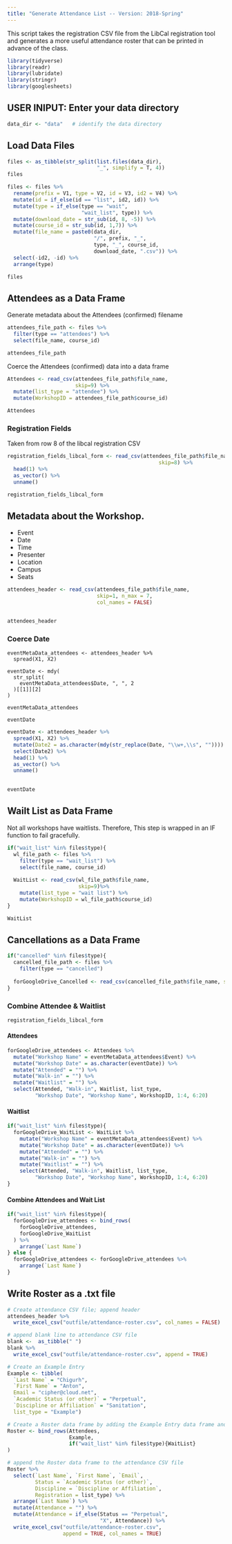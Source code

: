 ```yaml
---
title: "Generate Attendance List -- Version: 2018-Spring"
---
```


This script takes the registration CSV file from the LibCal registration tool and generates a more useful attendance roster that can be printed in advance of the class.

```r
library(tidyverse)
library(readr)
library(lubridate)
library(stringr)
library(googlesheets)
```


##  USER INIPUT:  Enter your data directory

```r
data_dir <- "data"   # identify the data directory
```


##  Load Data Files

```r
files <- as_tibble(str_split(list.files(data_dir), 
                             "_", simplify = T, 4))
files
```


```r
files <- files %>% 
  rename(prefix = V1, type = V2, id = V3, id2 = V4) %>% 
  mutate(id = if_else(id == "list", id2, id)) %>% 
  mutate(type = if_else(type == "wait", 
                        "wait_list", type)) %>% 
  mutate(download_date = str_sub(id, 8, -5)) %>% 
  mutate(course_id = str_sub(id, 1,7)) %>% 
  mutate(file_name = paste0(data_dir, 
                            "/", prefix, "_", 
                            type, "_", course_id, 
                            download_date, ".csv")) %>% 
  select(-id2, -id) %>% 
  arrange(type)

files
```



##  Attendees as a Data Frame

Generate metadata about the Attendees (confirmed) filename
```r
attendees_file_path <- files %>% 
  filter(type == "attendees") %>% 
  select(file_name, course_id)

attendees_file_path
```

Coerce the Attendees (confirmed) data into a data frame

```r
Attendees <- read_csv(attendees_file_path$file_name, 
                      skip=9) %>% 
  mutate(list_type = "attendee") %>% 
  mutate(WorkshopID = attendees_file_path$course_id)

Attendees
```

### Registration Fields

Taken from row 8 of the libcal registration CSV

```r
registration_fields_libcal_form <- read_csv(attendees_file_path$file_name, 
                                                 skip=8) %>% 
  head(1) %>% 
  as_vector() %>% 
  unname()

registration_fields_libcal_form
```

## Metadata about the Workshop.  

- Event	
- Date	
- Time	
- Presenter	
- Location	
- Campus	
- Seats

```r
attendees_header <- read_csv(attendees_file_path$file_name, 
                             skip=1, n_max = 7, 
                             col_names = FALSE)


attendees_header
```

### Coerce Date

```{}
eventMetaData_attendees <- attendees_header %>% 
  spread(X1, X2) 

eventDate <- mdy(
  str_split(
    eventMetaData_attendees$Date, ", ", 2
  )[[1]][2]
)

eventMetaData_attendees

eventDate
```

```r
eventDate <- attendees_header %>% 
  spread(X1, X2) %>%
  mutate(Date2 = as.character(mdy(str_replace(Date, "\\w+,\\s", "")))) %>% 
  select(Date2) %>% 
  head(1) %>% 
  as_vector() %>% 
  unname()
  

eventDate
```


##  Wailt List as Data Frame

Not all workshops have waitlists.  Therefore, This step is wrapped in an IF function to fail gracefully.

```r

if("wait_list" %in% files$type){
  wl_file_path <- files %>% 
    filter(type == "wait_list") %>% 
    select(file_name, course_id)
  
  WaitList <- read_csv(wl_file_path$file_name, 
                       skip=9)%>% 
    mutate(list_type = "wait list") %>% 
    mutate(WorkshopID = wl_file_path$course_id)
}  

WaitList

```


##  Cancellations as a Data Frame

```r
if("cancelled" %in% files$type){
  cancelled_file_path <- files %>% 
    filter(type == "cancelled")
  
  forGoogleDrive_Cancelled <- read_csv(cancelled_file_path$file_name, skip = 8)
} 
```



### Combine Attendee & Waitlist 

```r
registration_fields_libcal_form
```

#### Attendees

```r
forGoogleDrive_attendees <- Attendees %>% 
  mutate("Workshop Name" = eventMetaData_attendees$Event) %>% 
  mutate("Workshop Date" = as.character(eventDate)) %>% 
  mutate("Attended" = "") %>% 
  mutate("Walk-in" = "") %>% 
  mutate("Waitlist" = "") %>% 
  select(Attended, "Walk-in", Waitlist, list_type,
         "Workshop Date", "Workshop Name", WorkshopID, 1:4, 6:20)
```

#### Waitlist

```r
if("wait_list" %in% files$type){
  forGoogleDrive_WaitList <- WaitList %>% 
    mutate("Workshop Name" = eventMetaData_attendees$Event) %>% 
    mutate("Workshop Date" = as.character(eventDate)) %>% 
    mutate("Attended" = "") %>% 
    mutate("Walk-in" = "") %>% 
    mutate("Waitlist" = "") %>% 
    select(Attended, "Walk-in", Waitlist, list_type,
         "Workshop Date", "Workshop Name", WorkshopID, 1:4, 6:20)
}

```

#### Combine Attendees and Wait List

```r
if("wait_list" %in% files$type){
  forGoogleDrive_attendees <- bind_rows(
    forGoogleDrive_attendees,
    forGoogleDrive_WaitList
  ) %>% 
    arrange(`Last Name`)
} else {
  forGoogleDrive_attendees <- forGoogleDrive_attendees %>% 
    arrange(`Last Name`)
}
```

## Write Roster as a .txt file

```r

# Create attendance CSV file; append header
attendees_header %>% 
  write_excel_csv("outfile/attendance-roster.csv", col_names = FALSE)

# append blank line to attendance CSV file
blank <-  as_tibble(" ")
blank %>% 
  write_excel_csv("outfile/attendance-roster.csv", append = TRUE)

# Create an Example Entry
Example <- tibble(
  `Last Name` = "Chigurh", 
  `First Name` = "Anton", 
  Email = "cipher@cloud.net", 
  `Academic Status (or other)` = "Perpetual", 
  `Discipline or Affiliation` = "Sanitation", 
  list_type = "Example")

# Create a Roster data frame by adding the Example Entry data frame and the Attendees data frame
Roster <- bind_rows(Attendees, 
                    Example,
                    if("wait_list" %in% files$type){WaitList}
)

# append the Roster data frame to the attendance CSV file
Roster %>% 
  select(`Last Name`, `First Name`, `Email`, 
         Status = `Academic Status (or other)`, 
         Discipline = `Discipline or Affiliation`, 
         Registration = list_type) %>% 
  arrange(`Last Name`) %>% 
  mutate(Attendance = "") %>% 
  mutate(Attendance = if_else(Status == "Perpetual", 
                              "X", Attendance)) %>% 
  write_excel_csv("outfile/attendance-roster.csv", 
                  append = TRUE, col_names = TRUE)
```
